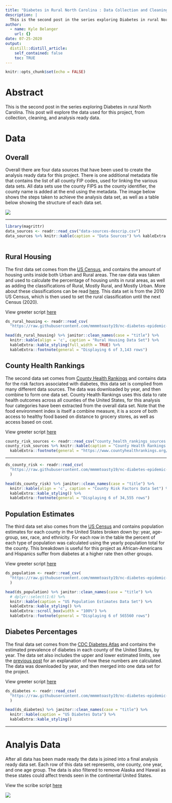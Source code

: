 ```yaml
---
title: "Diabetes in Rural North Carolina : Data Collection and Cleaning"
description: |
  This is the second post in the series exploring Diabetes in rural North Carolina.  This post will explore the data used for this project, from collection, cleaning, and analysis ready data.
author:
  - name: Kyle Belanger
    url: {}
date: 07-25-2020
output:
  distill::distill_article:
    self_contained: false
    toc: TRUE
---
```



```r
knitr::opts_chunk$set(echo = FALSE)
```


# Abstract 

This is the second post in the series exploring Diabetes in rural North Carolina.  This post will explore the data used for this project, from collection, cleaning, and analysis ready data.

# Data

## Overall 

Overall there are four data sources that have been used to create the analysis ready data for this project. There is one additional metadata file that contains the list of all county FIP codes, used for linking the various data sets.  All data sets use the county FIPS as the county identifier, the county name is added at the end using the metadata. The image below shows the steps taken to achieve the analysis data set, as well as a table below showing the structure of each data set.  

![](data-cleaning.png)

---

```r
library(magrittr)
data_sources <- readr::read_csv("data-sources-descrip.csv")
data_sources %>% knitr::kable(caption = "Data Sources") %>% kableExtra::kable_styling()
  
```

## Rural Housing

The first data set comes from the [US Census](https://data.census.gov/cedsci/table?q=rural%20house&hidePreview=true&tid=DECENNIALSF12010.H2&vintage=2010&tp=true&g=0100000US.050000), and contains the amount of housing units inside both Urban and Rural areas.  The raw data was taken and used to calculate the percentage of housing units in rural areas, as well as adding the classifications of Rural, Mostly Rural, and Mostly Urban.  More about these classifications can be read [here](https://www2.census.gov/geo/pdfs/reference/ua/Defining_Rural.pdf).  This data set is from the 2010 US Census, which is then used to set the rural classification until the next Census (2020). 

View greeter script [here](https://github.com/mmmmtoasty19/nc-diabetes-epidemic-2020/blob/master/manipulation/publish/0-greeter-census-rural-housing.md)

```r
ds_rural_housing <- readr::read_csv(
  "https://raw.githubusercontent.com/mmmmtoasty19/nc-diabetes-epidemic-2020/master/data-public/derived/percentage-rural.csv")

head(ds_rural_housing) %>% janitor::clean_names(case = "title") %>% 
  knitr::kable(align = 'c', caption = "Rural Housing Data Set") %>% 
  kableExtra::kable_styling(full_width = TRUE) %>% 
  kableExtra::footnote(general = "Displaying 6 of 3,143 rows")
```

## County Health Rankings

The second data set comes from [County Health Rankings](https://www.countyhealthrankings.org/) and contains data for the risk factors associated with diabetes, this data set is complied from many different data sources. The data was downloaded by year, and then combine to form one data set. County Health Rankings uses this data to rate health outcomes across all counties of the United States, for this analysis four categories have been extracted from the overall data set. Note that the food environment index is itself a combine measure, it is a score of both access to healthy food based on distance to grocery stores, as well as access based on cost.  

View greeter script [here](https://github.com/mmmmtoasty19/nc-diabetes-epidemic-2020/blob/master/manipulation/publish/0-greeter-county-rankings-national.md)

```r
county_risk_sources <- readr::read_csv("county_health_rankings_sources.csv")
county_risk_sources %>% knitr::kable(caption = "County Health Rankings Sources") %>% kableExtra::kable_styling() %>% 
  kableExtra::footnote(general = "https://www.countyhealthrankings.org/explore-health-rankings/measures-data-sources/2020-measures" , general_title = "Source: ")

```

---

```r
ds_county_risk <- readr::read_csv(
  "https://raw.githubusercontent.com/mmmmtoasty19/nc-diabetes-epidemic-2020/master/data-public/derived/national-diabetes-risk-factors-2010-2020.csv"
  ) 

head(ds_county_risk) %>% janitor::clean_names(case = "title") %>% 
  knitr::kable(align = 'c', caption = "County Risk Factors Data Set") %>% 
  kableExtra::kable_styling() %>% 
  kableExtra::footnote(general = "Displaying 6 of 34,555 rows")
```

## Population Estimates

The third data set also comes from the [US Census](https://www.census.gov/data/tables/time-series/demo/popest/2010s-counties-detail.html) and contains population estimates for each county in the United States broken down by: year, age-group, sex, race, and ethnicity. For each row in the table the percent of each type of population was calculated using the yearly population total for the county. This breakdown is useful for this project as African-Americans and Hispanics suffer from diabetes at a higher rate then other groups.  

View greeter script [here](https://github.com/mmmmtoasty19/nc-diabetes-epidemic-2020/blob/master/manipulation/publish/0-greeter-us-county-population-estimates.md)


```r
ds_population <- readr::read_csv(
  "https://raw.githubusercontent.com/mmmmtoasty19/nc-diabetes-epidemic-2020/master/data-public/derived/us-county-population-estimates-v2.csv"
  )

head(ds_population) %>% janitor::clean_names(case = "title") %>% 
  # dplyr::select(1:6) %>% 
  knitr::kable(caption = "US Population Estimates Data Set") %>% 
  kableExtra::kable_styling() %>% 
  kableExtra::scroll_box(width = "100%") %>% 
  kableExtra::footnote(general = "Displaying 6 of 565560 rows")

```

## Diabetes Percentages

The final data set comes from the [CDC Diabetes Atlas](https://www.cdc.gov/diabetes/data/index.html) and contains the estimated prevalence of diabetes in each county of the United States, by year. The data set also includes the upper and lower estimated limits, see the [previous post](https://kyleb.rbind.io/post/2020-06-25-diabetes-1/) for an explanation of how these numbers are calculated.  The data was downloaded by year, and then merged into one data set for the project. 

View greeter script [here](https://github.com/mmmmtoasty19/nc-diabetes-epidemic-2020/blob/master/manipulation/publish/0-greeter-us-diabetes.md)

```r
ds_diabetes <- readr::read_csv(
  "https://raw.githubusercontent.com/mmmmtoasty19/nc-diabetes-epidemic-2020/master/data-public/derived/us-diabetes-data.csv"
  )

head(ds_diabetes) %>% janitor::clean_names(case = "title") %>% 
  knitr::kable(caption = "US Diabetes Data") %>% 
  kableExtra::kable_styling()

```

---

# Analyis Data

After all data has been made ready the data is joined into a final analysis ready data set.  Each row of this data set represents, one county, one year, and one age group. The data is also filtered to remove Alaska and Hawaii as these states could affect trends seen in the continental United States.

View the scribe script [here](https://github.com/mmmmtoasty19/nc-diabetes-epidemic-2020/blob/master/manipulation/publish/1-scribe-diabetes-data-set.md)

![](data-join.png)
